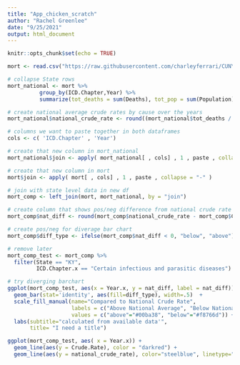 ```yaml
---
title: "App_chicken_scratch"
author: "Rachel Greenlee"
date: "9/25/2021"
output: html_document
---
```


```r
knitr::opts_chunk$set(echo = TRUE)
```


```r
mort <- read.csv("https://raw.githubusercontent.com/charleyferrari/CUNY_DATA_608/master/module3/data/cleaned-cdc-mortality-1999-2010-2.csv", header = TRUE)

```


```r


# collapse State rows 
mort_national <- mort %>%
          group_by(ICD.Chapter,Year) %>%
          summarize(tot_deaths = sum(Deaths), tot_pop = sum(Population))

# create national average crude rates by cause over the years
mort_national$national_crude_rate <- round((mort_national$tot_deaths / mort_national$tot_pop) * 100000, 4)

# columns we want to paste together in both dataframes
cols <- c( 'ICD.Chapter' , 'Year')

# create that new column in mort_national
mort_national$join <- apply( mort_national[ , cols] , 1 , paste , collapse = "-" )

# create that new column in mort
mort$join <- apply( mort[ , cols] , 1 , paste , collapse = "-" )

# join with state level data in new df
mort_comp <- left_join(mort, mort_national, by = "join")

# create column that shows pos/neg difference from national crude rate
mort_comp$nat_diff <- round(mort_comp$national_crude_rate - mort_comp$Crude.Rate, 4)

# create pos/neg for diverage bar chart
mort_comp$diff_type <- ifelse(mort_comp$nat_diff < 0, "below", "above")

```

```r

# remove later
mort_comp_test <- mort_comp %>%
  filter(State == "KY", 
         ICD.Chapter.x == "Certain infectious and parasitic diseases")

# try diverging barchart
ggplot(mort_comp_test, aes(x = Year.x, y = nat_diff, label = nat_diff)) + 
  geom_bar(stat='identity', aes(fill=diff_type), width=.5)  +
  scale_fill_manual(name="Compared to National Crude Rate", 
                    labels = c("Above National Average", "Below National Average"), 
                    values = c("above"="#00ba38", "below"="#f8766d")) + 
  labs(subtitle="calculated from available data'", 
       title= "I need a title")
```

```r
ggplot(mort_comp_test, aes( x = Year.x)) + 
  geom_line(aes(y = Crude.Rate), color = "darkred") + 
  geom_line(aes(y = national_crude_rate), color="steelblue", linetype="twodash") 
```

